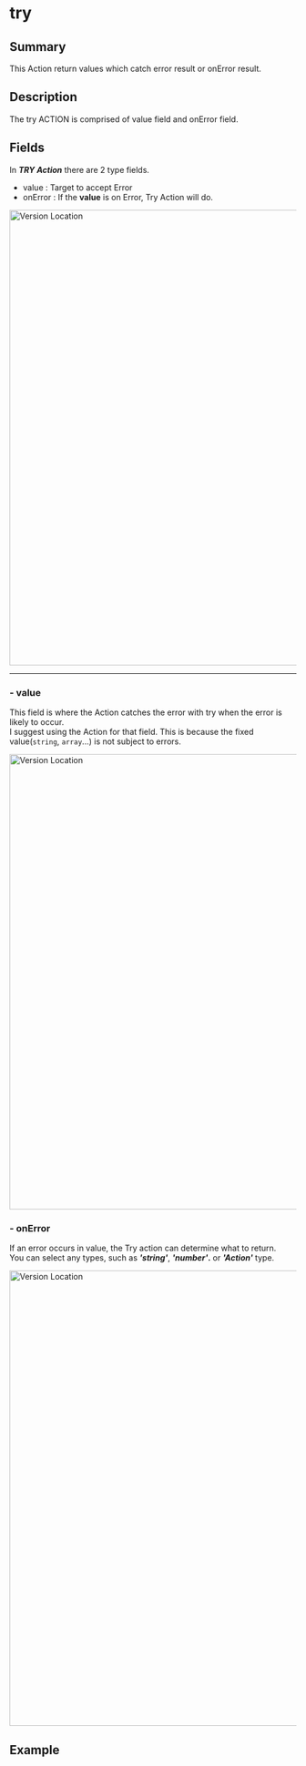

# try

## Summary

This Action return values which catch error result or onError result.

## Description

The <span class="action-field">try</span> ACTION is comprised of <span class="action-field">value</span> field and <span class="action-field">onError</span> field.

## Fields

In <b>*TRY Action*</b> there are 2 type fields.

- <span class="action-field">value</span> : Target to accept Error
- <span class="action-field">onError</span> : If the <b>value</b> is on Error, Try Action will do.

<img src={try01} alt="Version Location" class="myResponsiveImg" width="800px"/>
<hr/>

### - <span class="action-field">value</span>

This field is where the Action catches the error with try when the error is likely to occur.<br/>
I suggest using the Action for that field. This is because the fixed value(```string```, ```array```...) is not subject to errors.

<img src={try02} alt="Version Location" class="myResponsiveImg" width="800px"/>

### - <span class="action-field">onError</span>

If an error occurs in <span class="action-field">value</span>, the Try action can determine what to return.<br/>
You can select any types, such as <b>*'string'*</b>, <b>*'number'*.</b> or <b>*'Action'*</b> type. <br/>

<img src={try03} alt="Version Location" class="myResponsiveImg" width="800px"/>

## Example